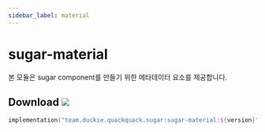 ```yaml
---
sidebar_label: material
---
```


# sugar-material

본 모듈은 sugar component를 만들기 위한 메타데이터 요소를 제공합니다.

## Download ![](https://img.shields.io/maven-central/v/team.duckie.quackquack.sugar/sugar-material?style=flat-square)

```kotlin
implementation("team.duckie.quackquack.sugar:sugar-material:${version}")
```
